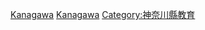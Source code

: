 {{日本行政區劃分類導航|的學校|top=日本各都道府縣的學校}}
{{Commonscat|Schools in Kanagawa prefecture}}

[[Category:日本各都道府縣的學校|Kanagawa]]
[[Category:神奈川縣建築物|Kanagawa]]
[[Category:神奈川縣教育|Category:神奈川縣教育]]